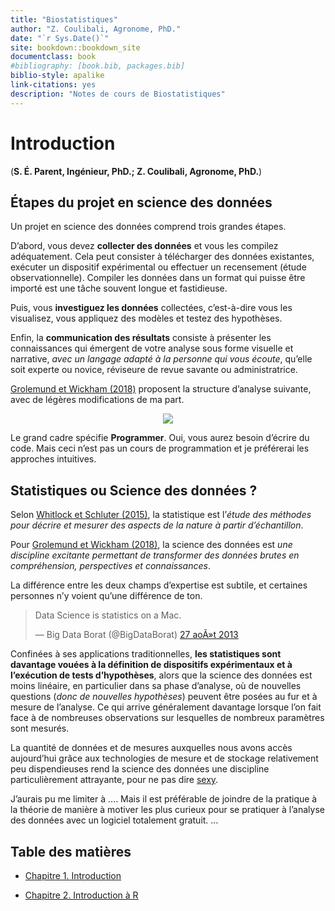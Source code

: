 ```yaml
--- 
title: "Biostatistiques"
author: "Z. Coulibali, Agronome, PhD."
date: "`r Sys.Date()`"
site: bookdown::bookdown_site
documentclass: book
#bibliography: [book.bib, packages.bib]
biblio-style: apalike
link-citations: yes
description: "Notes de cours de Biostatistiques"
---
```


# Introduction {#chapitre-intro}

(__S. É. Parent, Ingénieur, PhD.; Z. Coulibali, Agronome, PhD.__)

## Étapes du projet en science des données

Un projet en science des données comprend trois grandes étapes. 

D'abord, vous devez **collecter des données** et vous les compilez adéquatement. Cela peut consister à télécharger des données existantes, exécuter un dispositif expérimental ou effectuer un recensement (étude observationnelle). Compiler les données dans un format qui puisse être importé est une tâche souvent longue et fastidieuse. 

Puis, vous **investiguez les données** collectées, c'est-à-dire vous les visualisez, vous appliquez des modèles et testez des hypothèses. 

Enfin, la **communication des résultats** consiste à présenter les connaissances qui émergent de votre analyse sous forme visuelle et narrative, *avec un langage adapté à la personne qui vous écoute*, qu'elle soit experte ou novice, réviseure de revue savante ou administratrice.

[Grolemund et Wickham (2018)](http://r4ds.had.co.nz/introduction.html) proposent la structure d'analyse suivante, avec de légères modifications de ma part.

<center>![](images/0_science-des-donnees-flow.png)</center>

Le grand cadre spécifie **Programmer**. Oui, vous aurez besoin d'écrire du code. Mais ceci n'est pas un cours de programmation et je préférerai les approches intuitives.

## Statistiques ou Science des données ?

Selon [Whitlock et Schluter (2015)](http://whitlockschluter.zoology.ubc.ca/), la statistique est l'*étude des méthodes pour décrire et mesurer des aspects de la nature à partir d'échantillon*. 

Pour [Grolemund et Wickham (2018)](http://r4ds.had.co.nz/introduction.html), la science des données est *une discipline excitante permettant de transformer des données brutes en compréhension, perspectives et connaissances*. 

La différence entre les deux champs d'expertise est subtile, et certaines personnes n'y voient qu'une différence de ton.

<blockquote class="twitter-tweet" data-lang="fr"><p lang="en" dir="ltr">Data Science is statistics on a Mac.</p>&mdash; Big Data Borat (@BigDataBorat) <a href="https://twitter.com/BigDataBorat/status/372350993255518208?ref_src=twsrc%5Etfw">27 aoÃ»t 2013</a></blockquote>
<script async src="https://platform.twitter.com/widgets.js" charset="utf-8"></script>

Confinées à ses applications traditionnelles, **les statistiques sont davantage vouées à la définition de dispositifs expérimentaux et à l'exécution de tests d'hypothèses**, alors que la science des données est moins linéaire, en particulier dans sa phase d'analyse, où de nouvelles questions (*donc de nouvelles hypothèses*) peuvent être posées au fur et à mesure de l'analyse. Ce qui arrive généralement davantage lorsque l'on fait face à de nombreuses observations sur lesquelles de nombreux paramètres sont mesurés.

La quantité de données et de mesures auxquelles nous avons accès aujourd'hui grâce aux technologies de mesure et de stockage relativement peu dispendieuses rend la science des données une discipline particulièrement attrayante, pour ne pas dire [sexy](https://hbr.org/2012/10/data-scientist-the-sexiest-job-of-the-21st-century).

J'aurais pu me limiter à .... Mais il est préférable de joindre de la pratique à la théorie de manière à motiver les plus curieux pour se pratiquer à l'analyse des données avec un logiciel totalement gratuit. ...

## Table des matières

- [Chapitre 1. Introduction]()

- [Chapitre 2. Introduction à R]()

